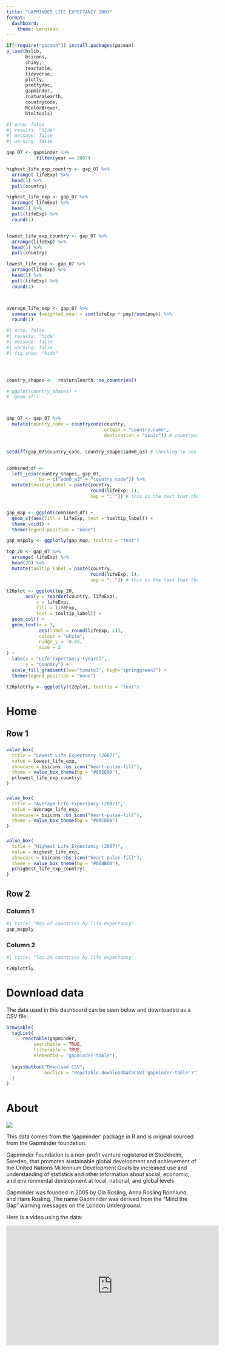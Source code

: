 ```yaml
---
title: "GAPMINDER LIFE EXPECTANCY 2007"
format: 
  dashboard:
    theme: cerulean
---
```


```r
if(!require("pacman")) install.packages(pacman)
p_load(bslib,
       bsicons,
       shiny,
       reactable,
       tidyverse,
       plotly,
       prettydoc,
       gapminder,
       rnaturalearth,
       countrycode,
       RColorBrewer,
       htmltools)


```

```r
#| echo: false
#| results: "hide"
#| message: false
#| warning: false

gap_07 <- gapminder %>% 
           filter(year == 2007)

highest_life_exp_country <- gap_07 %>%
  arrange(-lifeExp) %>%
  head(1) %>%
  pull(country)

highest_life_exp <- gap_07 %>%
  arrange(-lifeExp) %>%
  head(1) %>%
  pull(lifeExp) %>% 
  round(1)


lowest_life_exp_country <- gap_07 %>%
  arrange(lifeExp) %>%
  head(1) %>%
  pull(country)

lowest_life_exp <- gap_07 %>%
  arrange(lifeExp) %>%
  head(1) %>%
  pull(lifeExp) %>% 
  round(1)



average_life_exp <- gap_07 %>% 
  summarise (weighted_mean = sum(lifeExp * pop)/sum(pop)) %>% 
  round(1)

```

```r
#| echo: false
#| results: "hide"
#| message: false
#| warning: false
#| fig.show: "hide"




country_shapes <-  rnaturalearth::ne_countries()

# ggplot(country_shapes) +
#  geom_sf()



gap_07 <- gap_07 %>% 
  mutate(country_code = countrycode(country, 
                                    origin = "country.name", 
                                    destination = "iso3c")) # countrycode helps to find a standardised code for each country


setdiff(gap_07$country_code, country_shapes$adm0_a3) # checking to see if any codes are not covered in the gap_07 data


combined_df <-
  left_join(country_shapes, gap_07, 
            by = c("adm0_a3" = "country_code")) %>% 
  mutate(tooltip_label = paste(country, 
                               round(lifeExp, 1),
                               sep = ": ")) # this is the text that the tooltip will show


gap_map <- ggplot(combined_df) +
  geom_sf(aes(fill = lifeExp, text = tooltip_label)) +
  theme_void() +
  theme(legend.position = "none")

gap_mapply <- ggplotly(gap_map, tooltip = "text")
```

```r

top_20 <- gap_07 %>%
  arrange(-lifeExp) %>% 
  head(20) %>% 
  mutate(tooltip_label = paste(country, 
                               round(lifeExp, 1),
                               sep = ": ")) # this is the text that the tooltip will show

t20plot <- ggplot(top_20,
       aes(y = reorder(country, lifeExp),
           x = lifeExp,
           fill = lifeExp,
           text = tooltip_label)) +
  geom_col() +
  geom_text(x = 3,
            aes(label = round(lifeExp, 1)),
            colour = "white",
            nudge_y = -0.05,
            size = 2
) +
  labs(x = "Life Expectancy (years)",
       y = "Country") +
  scale_fill_gradient(low="tomato3", high="springgreen3") +
  theme(legend.position = "none")

t20plottly <- ggplotly(t20plot, tooltip = "text")
```

# Home

## Row 1 {height="35%"}

### 

```r
value_box(
  title = "Lowest Life Expectancy (2007)",
  value = lowest_life_exp,
  showcase = bsicons::bs_icon("heart-pulse-fill"),
  theme = value_box_theme(bg = "#00EE00"),
  p(lowest_life_exp_country)
)
```

### 

```r
value_box(
  title = "Average Life Expectancy (2007)",
  value = average_life_exp,
  showcase = bsicons::bs_icon("heart-pulse-fill"),
  theme = value_box_theme(bg = "#00CD00")
)
```

### 

```r
value_box(
  title = "Highest Life Expectancy (2007)",
  value = highest_life_exp,
  showcase = bsicons::bs_icon("heart-pulse-fill"),
  theme = value_box_theme(bg = "#008B00"),
  p(highest_life_exp_country)
)
```

## Row 2 {height="75%"}

### Column 1 {width="60%"}

```r
#| title: "Map of countries by life expectancy"
gap_mapply
```

### Column 2

```r
#| title: "Top 20 countries by life expectancy"

t20plottly
```

# Download data

The data used in this dashboard can be seen below and downloaded as a CSV file.

```r
browsable(
  tagList(
      reactable(gapminder,
          searchable = TRUE,
          filterable = TRUE,
          elementId = "gapminder-table"),
    
  tags$button("Download CSV",
              onclick = "Reactable.downloadDataCSV('gapminder-table')")
  )
)
```

# About

![](gapminder-logo.svg)

This data comes from the 'gapminder' package in R and is original sourced from the Gapminder foundation.

Gapminder Foundation is a non-profit venture registered in Stockholm, Sweden, that promotes sustainable global development and achievement of the United Nations Millennium Development Goals by increased use and understanding of statistics and other information about social, economic, and environmental development at local, national, and global levels

Gapminder was founded in 2005 by Ola Rosling, Anna Rosling Rönnlund, and Hans Rosling. The name Gapminder was derived from the "Mind the Gap" warning messages on the London Underground.

Here is a video using the data:

<iframe width="560" height="315" src="https://www.youtube.com/embed/w33hPL4tdNg?si=q3FnTUeVkZkEYojh" title="YouTube video player" frameborder="0" allow="accelerometer; autoplay; clipboard-write; encrypted-media; gyroscope; picture-in-picture; web-share" referrerpolicy="strict-origin-when-cross-origin" allowfullscreen>

</iframe>
